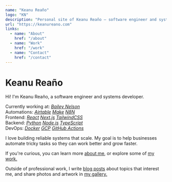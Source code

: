 ```yaml
---
name: "Keanu Reaño"
logo: "KN"
description: "Personal site of Keanu Reaño — software engineer and systems developer."
url: "https://keanureano.com"
links:
  - name: "About"
    href: "/about"
  - name: "Work"
    href: "/work"
  - name: "Contact"
    href: "/contact"
---
```


# Keanu Reaño

Hi! I'm Keanu Reaño, a software engineer and systems developer.

Currently working at: [_Bailey Nelson_](https://baileynelson.com.au)\
Automations: [_Airtable_](https://airtable.com) [_Make_](https://make.com) [_N8N_](https://n8n.io)  
Frontend: [_React_](https://react.dev) [_Next.js_](https://nextjs.org) [_TailwindCSS_](https://tailwindcss.com)  
Backend: [_Python_](https://www.python.org) [_Node.js_](https://nodejs.org) [_TypeScript_](https://www.typescriptlang.org)  
DevOps: [_Docker_](https://www.docker.com) [_GCP_](https://cloud.google.com) [_GitHub Actions_](https://github.com/features/actions)

I love building reliable systems that scale.
My goal is to help businesses automate tricky tasks so they can work better and grow faster.

If you're curious, you can learn more [about me](/about), or explore some of [my work.](/work)

Outside of professional work, I write [blog posts](/blog) about topics that interest me, and share photos and artwork in [my gallery.](/gallery)
